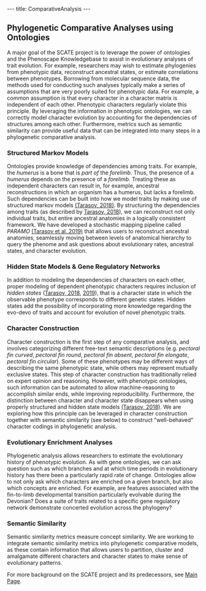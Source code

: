 ---
title: ComparativeAnalysis
---

== Phylogenetic Comparative Analyses using Ontologies ==

A major goal of the SCATE project is to leverage the power of ontologies and the Phenoscape Knowledgebase to assist in evolutionary analyses of trait evolution. For example, researchers may wish to estimate phylogenies from phenotypic data, reconstruct ancestral states, or estimate correlations between phenotypes. Borrowing from molecular sequence data, the methods used for conducting such analyses typically make a series of assumptions that are very poorly suited for phenotypic data. For example, a common assumption is that every character in a character matrix is independent of each other. Phenotypic characters regularly violate this principle. By leveraging the information in phenotypic ontologies, we can correctly model character evolution by accounting for the dependencies of structures among each other. Furthermore, metrics such as semantic similarity can provide useful data that can be integrated into many steps in a phylogenetic comparative analysis. 

=== Structured Markov Models ===

Ontologies provide knowledge of dependencies among traits. For example, the ''humerus'' is a bone that is ''part of'' the ''forelimb''. Thus, the presence of a ''humerus'' depends on the presence of a ''forelimb''. Treating these as independent characters can result in, for example, ancestral reconstructions in which an organism has a humerus, but lacks a forelimb.  Such dependencies can be built into how we model traits by making use of structured markov models [https://academic.oup.com/sysbio/article/68/5/698/5298740 (Tarasov, 2018)]. By structuring the dependencies among traits (as described by [https://academic.oup.com/sysbio/article/68/5/698/5298740 Tarasov, 2018]), we can reconstruct not only individual traits, but entire ancestral anatomies in a logically consistent framework. We have developed a stochastic mapping pipeline called ''PARAMO'' [https://academic.oup.com/isd/article/3/6/1/5584145 (Tarasov et al. 2019)] that allows users to reconstruct ancestral anatomies, seamlessly moving between levels of anatomical hierarchy to query the phenome and ask questions about evolutionary rates, ancestral states, and character evolution.

=== Hidden State Models & Gene Regulatory Networks === 

In addition to modeling the dependencies of characters on each other, proper modeling of dependent phenotypic characters requires inclusion of ''hidden states'' ([https://academic.oup.com/sysbio/article/68/5/698/5298740 Tarasov, 2018], [https://academic.oup.com/sysbio/advance-article/doi/10.1093/sysbio/syz050/5541792 2019]), that is a character state in which the observable phenotype corresponds to different genetic states. Hidden states add the possibility of incorporating more knowledge regarding the evo-devo of traits and account for evolution of novel phenotypic traits. 

=== Character Construction ===

Character construction is the first step of any comparative analysis, and involves categorizing different free-text semantic descriptions (e.g. ''pectoral fin curved'', ''pectoral fin round'', ''pectoral fin absent'', ''pectoral fin elongate'', ''pectoral fin circular''). Some of these phenotypes may be different ways of describing the same phenotypic state, while others may represent mutually exclusive states. This step of character construction has traditionally relied on expert opinion and reasoning. However, with phenotypic ontologies, such information can be automated to allow machine-reasoning to accomplish similar ends, while improving reproducibility. Furthermore, the distinction between character and character state disappears when using properly structured and hidden state models [https://academic.oup.com/sysbio/article/68/5/698/5298740 (Tarasov, 2018)]. We are exploring how this principle can be leveraged in character construction together with semantic similarity (see below) to construct "well-behaved" character codings in phylogenetic analysis.

=== Evolutionary Enrichment Analyses ===

Phylogenetic analysis allows researchers to estimate the evolutionary history of phenotypic evolution. As with gene ontologies, we can ask question such as which branches and at which time periods in evolutionary history has there been a particularly rapid rate of change. Ontologies allow to not only ask which characters are enriched on a given branch, but also which concepts are enriched. For example, are features associated with the fin-to-limb developmental transition particularly evolvable during the Devonian? Does a suite of traits related to a specific gene regulatory network demonstrate concerted evolution across the phylogeny? 

=== Semantic Similarity ===

Semantic similarity metrics measure concept similarity. We are working to integrate semantic similarity metrics into phylogenetic comparative models, as these contain information that allows users to partition, cluster and amalgamate different characters and character states to make sense of evolutionary patterns.

For more background on the SCATE project and its predecessors, see [[Main Page]].